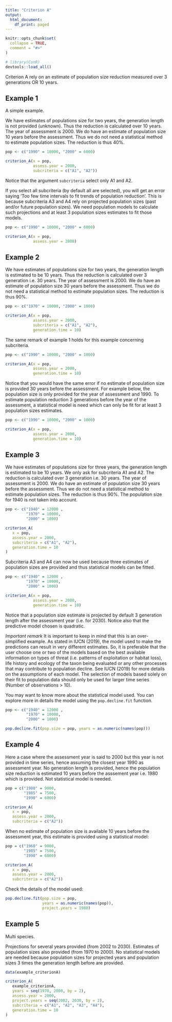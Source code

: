 ```yaml
---
title: "Criterion A"
output:
  html_document:
    df_print: paged
---
```



```r
knitr::opts_chunk$set(
  collapse = TRUE,
  comment = "#>"
)
```

```r
# library(ConR)
devtools::load_all()
```



Criterion A rely on an estimate of population size reduction measured over 3 generations OR 10 years.
  

## Example 1

A simple example. 
  
We have estimates of populations size for two years, the generation length is not provided (unknown). Thus the reduction is calculated over 10 years. The year of assessment is 2000. We do have an estimate of population size 10 years before the assessment. Thus we do not need a statistical method to estimate population sizes. The reduction is thus 40%.


```r

pop <- c("1990" = 10000, "2000" = 6000)

criterion_A(x = pop,
            assess.year = 2000,
            subcriteria = c("A1", "A2"))

```

Notice that the argument `subcriteria` select only A1 and A2.

If you select all subcriteria (by default all are selected), you will get an error saying 'Too few time intervals to fit trends of population reduction'. This is because subcriteria A3 and A4 rely on projected population sizes (past and/or future population sizes). We need population models to calculate such projections and at least 3 population sizes estimates to fit those models.

```r

pop <- c("1990" = 10000, "2000" = 6000)

criterion_A(x = pop,
            assess.year = 2000)

```

## Example 2


We have estimates of populations size for two years, the generation length is estimated to be 10 years.
Thus the reduction is calculated over 3 generation i.e. 30 years. The year of assessment is 2000. We do have an estimate of population size 30 years before the assessment. Thus we do not need a statistical method to estimate population sizes. The reduction is thus 90%.

```r

pop <- c("1970" = 10000, "2000" = 1000)

criterion_A(x = pop,
            assess.year = 2000,
            subcriteria = c("A1", "A2"), 
            generation.time = 10)

```

The same remark of example 1 holds for this example concerning subcriteria.

```r

pop <- c("1990" = 10000, "2000" = 1000)

criterion_A(x = pop,
            assess.year = 2000,
            generation.time = 10)

```

Notice that you would have the same error if no estimate of population size is provided 30 years before the assessment. For example below, the population size is only provided for the year of assessment and 1990. To estimate population reduction 3 generations before the year of the assessment, a statistical model is need which can only be fit for at least 3 population sizes estimates.

```r

pop <- c("1990" = 10000, "2000" = 1000)

criterion_A(x = pop,
            assess.year = 2000,
            generation.time = 10)

```

## Example 3


We have estimates of populations size for three years, the generation length is estimated to be 10 years. We only ask for subcriteria A1 and A2.
The reduction is calculated over 3 generation i.e. 30 years. The year of assessment is 2000. We do have an estimate of population size 30 years before the assessment. Thus we do not need a statistical method to estimate population sizes. The reduction is thus 90%. The population size for 1940 is not taken into account.

```r

pop <- c("1940" = 12000 ,
         "1970" = 10000,
         "2000" = 1000)

criterion_A(
   x = pop,
   assess.year = 2000,
   subcriteria = c("A1", "A2"),
   generation.time = 10
)

```

Subcriteria A3 and A4 can now be used because three estimates of population sizes are provided and thus statistical models can be fitted. 

```r

pop <- c("1940" = 12000 ,
         "1970" = 10000,
         "2000" = 1000)

criterion_A(x = pop,
            assess.year = 2000,
            generation.time = 10)

```

Notice that a population size estimate is projected by default 3 generation length after the assessment year (i.e. for 2030). Notice also that the predictive model chosen is quadratic.

*_Important remark_*
It is important to keep in mind that this is an over-simplified example. As stated in IUCN (2019), the model used to make the predictions can result in very different estimates. So, it is preferable that the user choose one or two of the models based on the best available information  on types of threat (i.e. patterns of exploitation or habitat loss), life history  and ecology of the taxon being evaluated or any other processes that may contribute to population decline. See IUCN (2019) for more details on the assumptions of each model. The selection of models based solely on their fit to population data should only be used for larger time series (Number of observations > 10). 


You may want to know more about the statistical model used. You can explore more in details the model using the `pop.decline.fit` function.

```r

pop <- c("1940" = 12000 ,
         "1970" = 10000,
         "2000" = 1000)

pop.decline.fit(pop.size = pop, years = as.numeric(names(pop)))

```

## Example 4


Here a case where the assessment year is said to 2000 but this year is not provided in time series, hence assuming the closest year 1990 as assessment year.
No generation length is provided, hence the population size reduction is estimated 10 years before the asssement year i.e. 1980 which is provided. Not statistical model is needed.

```r

pop = c("1980" = 9000,
        "1985" = 7500,
        "1990" = 6000)

criterion_A(
   x = pop,
   assess.year = 2000,
   subcriteria = c("A2"))

```

When no estimate of population size is available 10 years before the assessment year, this estimate is provided using a statistical model:

```r

pop = c("1960" = 9000,
        "1985" = 7500,
        "1990" = 6000)

criterion_A(
   x = pop,
   assess.year = 2000,
   subcriteria = c("A2"))

```

Check the details of the model used:

```r

pop.decline.fit(pop.size = pop,
                years = as.numeric(names(pop)),
                project.years = 1980)

```


## Example 5

Multi species.

Projections for several years provided (from 2002 to 2030).
Estimates of population sizes also provided (from 1970 to 2000).
No statistical models are needed because population sizes for projected years and population sizes 3 times the generation length before are provided.

```r
 
data(example_criterionA)

criterion_A(
   example_criterionA,
   years = seq(1970, 2000, by = 2),
   assess.year = 2000,
   project.years = seq(2002, 2030, by = 2),
   subcriteria = c("A1", "A2", "A3", "A4"),
   generation.time = 10
)

 
```





